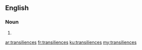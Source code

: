 ==English==

===Noun===
{{head|en|noun plural form}}

# {{plural of|transilience|lang=en}}

[[ar:transiliences]]
[[fr:transiliences]]
[[ku:transiliences]]
[[my:transiliences]]